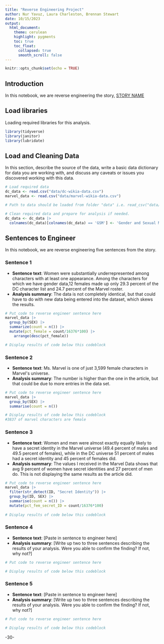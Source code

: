 ```yaml
---
title: "Reverse Engineering Project"
author: Nur Yavuz, Laura Charleston, Brennan Stewart
date: 10/15/2023
output:
  html_document:
    theme: cerulean
    highlight: pygments
    toc: true
    toc_float:
      collapsed: true
      smooth_scroll: false
---
```


```r
knitr::opts_chunk$set(echo = TRUE)
```

## Introduction

In this notebook, we are reverse engineering the story, [STORY NAME](STORY%20URL)

## Load libraries

Loading required libraries for this analysis.

```r
library(tidyverse)
library(janitor)
library(lubridate)
```

## Load and Cleaning Data

In this section, describe the source of the data, write a basic data dictionary for data you are working with, and discuss any caveats or issues you discovered working with this data.

```r
# Load required data
dc_data <- read.csv("data/dc-wikia-data.csv")
marvel_data <- read.csv("data/marvel-wikia-data.csv")

# Path to data should be loaded from folder "data" i.e. read_csv("data/name_of_data.csv")

# Clean required data and prepare for analysis if needed. 
dc_data <- dc_data |> 
  colnames(dc_data)[colnames(dc_data) == 'GSM'] <- 'Gender and Sexual Minorities'

```

## Sentences to Engineer

In this notebook, we are reverse engineering five sentences from the story.

### Sentence 1

-   **Sentence text**: Women were substantially underrepresented among characters with at least one appearance. Among the characters for which we have gender data,12 females made up only 29.3 percent of the DC character list and 24.7 percent of the Marvel roster.
-   **Analysis summary**: The data is not completely identical, but that could have to do with new data being entered into the dataset, which skews the results.

```r
# Put code to reverse engineer sentence here
marvel_data |>
  group_by(SEX) |>
  summarize(count = n()) |>
  mutate(pct_female = count/16376*100) |>
    arrange(desc(pct_female))

# Display results of code below this codeblock

```

### Sentence 2

-   **Sentence text**: Ms. Marvel is one of just 3,599 female characters in Marvel\'s universe.
-   **Analysis summary**: The number is higher than the one in the article, but that could be due to more entries in the data set.

```r
# Put code to reverse engineer sentence here
marvel_data |>
  group_by(SEX) |>
  summarise(count = n())

# Display results of code below this codeblock
#3837 of marvel characters are female

```

### Sentence 3

-   **Sentence text**: Women and men were almost exactly equally likely to have a secret identity in the Marvel universe (49.4 percent of males and 49.5 percent of females), while in the DC universe 51 percent of males had a secret identity and 45 percent of females did.
-   **Analysis summary**: The values I received in the Marvel Data shows that avg 9 percent of women have secret identities and 27 percent of men do. This is not displaying the same results as the article did.

```r
# Put code to reverse engineer sentence here
marvel_data |> 
  filter(str_detect(ID, "Secret Identity")) |>
  group_by(ID, SEX) |>
  summarise(count = n()) |> 
  mutate(pct_fem_secret_ID = count/16376*100) 
  
# Display results of code below this codeblock

```

### Sentence 4

-   **Sentence text**: [Paste in sentence to engineer here]
-   **Analysis summary**: [Write up two to three sentences describing the results of your analysis. Were you able to confirm the finding? If not, why not?]

```r
# Put code to reverse engineer sentence here

# Display results of code below this codeblock

```

### Sentence 5

-   **Sentence text**: [Paste in sentence to engineer here]
-   **Analysis summary**: [Write up two to three sentences describing the results of your analysis. Were you able to confirm the finding? If not, why not?]

```r
# Put code to reverse engineer sentence here

# Display results of code below this codeblock

```

-30-
